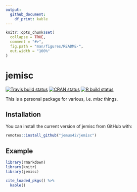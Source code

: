 ```yaml
---
output: 
  github_document:
    df_print: kable
---
```


<!-- README.md is generated from README.Rmd. Please edit that file -->

```r
knitr::opts_chunk$set(
  collapse = TRUE,
  comment = "#>",
  fig.path = "man/figures/README-",
  out.width = "100%"
)
```

# jemisc

<!-- badges: start -->
[![Travis build status](https://travis-ci.org/jemus42/jemisc.svg?branch=master)](https://travis-ci.org/jemus42/jemisc)
[![CRAN status](https://www.r-pkg.org/badges/version/jemisc)](https://CRAN.R-project.org/package=jemisc)
[![R build status](https://github.com/jemus42/jemisc/workflows/R-CMD-check/badge.svg)](https://github.com/jemus42/jemisc/actions)
<!-- badges: end -->


This is a personal package for various, i.e. *misc* things.

## Installation

You can install the current version of jemisc from GitHub with:

```r
remotes::install_github("jemus42/jemisc")
```

## Example

```r
library(rmarkdown)
library(knitr)
library(jemisc)

cite_loaded_pkgs() %>%
  kable()
```


